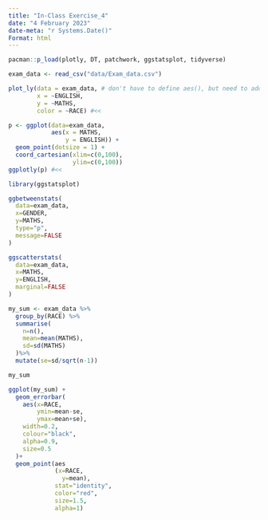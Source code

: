 ```yaml
---
title: "In-Class Exercise_4"
date: "4 February 2023"
date-meta: "r Systems.Date()"
Format: html
---
```


```r
pacman::p_load(plotly, DT, patchwork, ggstatsplot, tidyverse)
```

```r
exam_data <- read_csv("data/Exam_data.csv")
```

```r
plot_ly(data = exam_data, # don't have to define aes(), but need to add ~
        x = ~ENGLISH, 
        y = ~MATHS, 
        color = ~RACE) #<<
```

```r

p <- ggplot(data=exam_data, 
            aes(x = MATHS,
                y = ENGLISH)) +
  geom_point(dotsize = 1) +
  coord_cartesian(xlim=c(0,100),
                  ylim=c(0,100))
ggplotly(p) #<<
```

```r
library(ggstatsplot)
```

```r
ggbetweenstats(
  data=exam_data,
  x=GENDER,
  y=MATHS,
  type="p",
  message=FALSE
)
```

```r
ggscatterstats(
  data=exam_data,
  x=MATHS,
  y=ENGLISH,
  marginal=FALSE
)
```

```r
my_sum <- exam_data %>%
  group_by(RACE) %>%
  summarise(
    n=n(),
    mean=mean(MATHS),
    sd=sd(MATHS)
  )%>%
  mutate(se=sd/sqrt(n-1))

my_sum
```

```r
ggplot(my_sum) +
  geom_errorbar(
    aes(x=RACE,
        ymin=mean-se,
        ymax=mean+se),
    width=0.2,
    colour="black",
    alpha=0.9,
    size=0.5
  )+
  geom_point(aes
             (x=RACE,
               y=mean),
             stat="identity",
             color="red",
             size=1.5,
             alpha=1)
```

